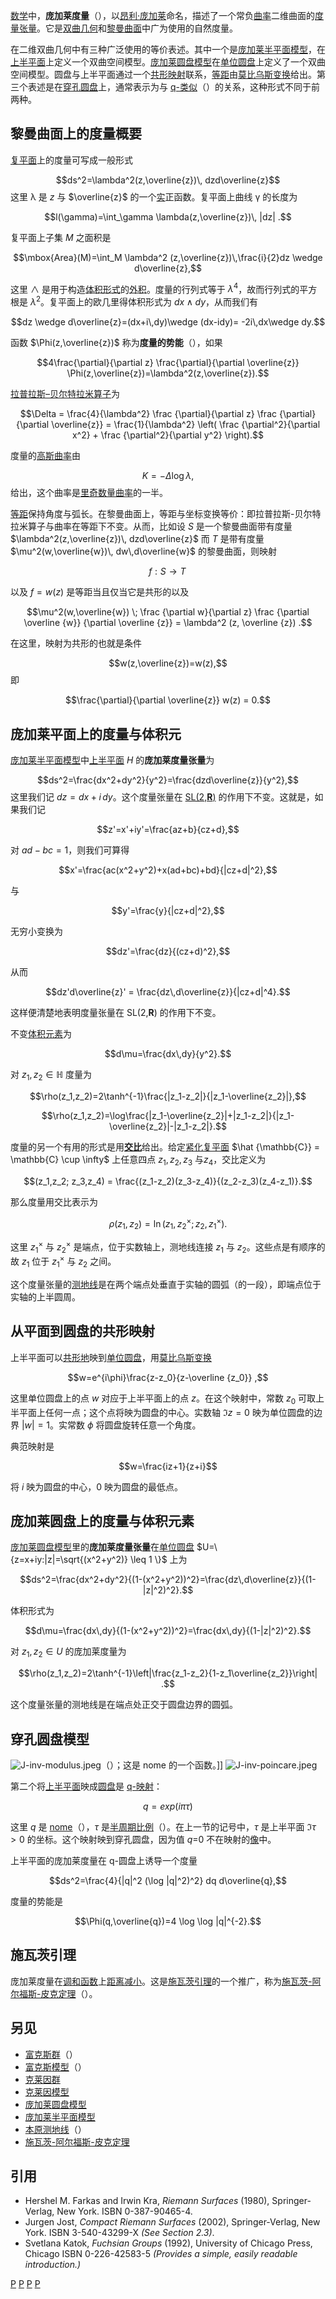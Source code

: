 [[数学|数学]]中，'''庞加莱度量'''（{{lang|en|Poincaré metric}}），以[[昂利·庞加莱|昂利·庞加莱]]命名，描述了一个常负[[曲率|曲率]]二维曲面的[[度量张量|度量张量]]。它是[[双曲几何|双曲几何]]和[[黎曼曲面|黎曼曲面]]中广为使用的自然度量。

在二维双曲几何中有三种广泛使用的等价表述。其中一个是[[庞加莱半平面模型|庞加莱半平面模型]]，在[[上半平面|上半平面]]上定义一个双曲空间模型。[[庞加莱圆盘模型|庞加莱圆盘模型]]在[[单位圆盘|单位圆盘]]上定义了一个双曲空间模型。圆盘与上半平面通过一个[[共形映射|共形映射]]联系，[[等距|等距]]由[[莫比乌斯变换|莫比乌斯变换]]给出。第三个表述是在[[穿孔圆盘|穿孔圆盘]]上，通常表示为与 [[q-类似|q-类似]]（{{lang|en|Q-analog}}）的关系，这种形式不同于前两种。
 
==黎曼曲面上的度量概要==
[[复平面|复平面]]上的度量可写成一般形式

:<math>ds^2=\lambda^2(z,\overline{z})\, dzd\overline{z}</math>
这里 λ 是 ''z'' 与 <math>\overline{z}</math> 的一个[[实数|实]]正函数。复平面上曲线 γ 的长度为
:<math>l(\gamma)=\int_\gamma \lambda(z,\overline{z})\, |dz| .</math>

复平面上子集 ''M'' 之面积是

:<math>\mbox{Area}(M)=\int_M \lambda^2 (z,\overline{z})\,\frac{i}{2}dz \wedge d\overline{z},</math>

这里 <math>\wedge</math> 是用于构造[[体积形式|体积形式]]的[[外积|外积]]。度量的行列式等于 <math>\lambda^4</math>，故而行列式的平方根是 <math>\lambda^2</math>。复平面上的欧几里得体积形式为 <math>dx\wedge dy</math>，从而我们有   
:<math>dz \wedge d\overline{z}=(dx+i\,dy)\wedge (dx-idy)= -2i\,dx\wedge dy.</math>

函数 <math>\Phi(z,\overline{z})</math> 称为'''度量的势能'''（{{lang|en|potential of the metric}}），如果 
:<math>4\frac{\partial}{\partial z} 
\frac{\partial}{\partial \overline{z}} \Phi(z,\overline{z})=\lambda^2(z,\overline{z}).</math>

[[拉普拉斯–贝尔特拉米算子|拉普拉斯–贝尔特拉米算子]]为

:<math>\Delta = \frac{4}{\lambda^2} 
\frac {\partial}{\partial z} 
\frac {\partial}{\partial \overline{z}}
= \frac{1}{\lambda^2} \left(
\frac {\partial^2}{\partial x^2} + 
\frac {\partial^2}{\partial y^2}
\right).</math>

度量的[[高斯曲率|高斯曲率]]由
:<math>K=-\Delta \log \lambda ,</math>
给出，这个曲率是[[里奇数量曲率|里奇数量曲率]]的一半。

[[等距|等距]]保持角度与弧长。在黎曼曲面上，等距与坐标变换等价：即拉普拉斯-贝尔特拉米算子与曲率在等距下不变。从而，比如设 ''S'' 是一个黎曼曲面带有度量 <math>\lambda^2(z,\overline{z})\, dzd\overline{z}</math> 而 ''T'' 是带有度量 <math>\mu^2(w,\overline{w})\, dw\,d\overline{w}</math> 的黎曼曲面，则映射

:<math>f:S\to T\,</math>

以及 <math>f=w(z)</math> 是等距当且仅当它是共形的以及

:<math>\mu^2(w,\overline{w}) \;
\frac {\partial w}{\partial z}
\frac {\partial \overline {w}} {\partial \overline {z}} = 
\lambda^2 (z, \overline {z}) .
</math>

在这里，映射为共形的也就是条件

:<math>w(z,\overline{z})=w(z),</math>
即

:<math>\frac{\partial}{\partial \overline{z}} w(z) = 0.</math>

==庞加莱平面上的度量与体积元==
[[庞加莱半平面模型|庞加莱半平面模型]]中[[上半平面|上半平面]] ''H'' 的'''庞加莱度量张量'''为
:<math>ds^2=\frac{dx^2+dy^2}{y^2}=\frac{dzd\overline{z}}{y^2},</math>
这里我们记 <math>dz=dx+i\,dy</math>。这个度量张量在 [[SL2(R)|SL(2,'''R''')]] 的作用下不变。这就是，如果我们记

:<math>z'=x'+iy'=\frac{az+b}{cz+d},</math>

对 <math>ad-bc=1</math>，则我们可算得

:<math>x'=\frac{ac(x^2+y^2)+x(ad+bc)+bd}{|cz+d|^2},</math>

与

:<math>y'=\frac{y}{|cz+d|^2},</math>

无穷小变换为

:<math>dz'=\frac{dz}{(cz+d)^2},</math> 

从而

:<math>dz'd\overline{z}' = \frac{dz\,d\overline{z}}{|cz+d|^4}.</math>

这样便清楚地表明度量张量在 SL(2,'''R''') 的作用下不变。

不变[[体积元素|体积元素]]为

:<math>d\mu=\frac{dx\,dy}{y^2}.</math>

对 <math>z_1,z_2 \in \mathbb{H}</math> 度量为

:<math>\rho(z_1,z_2)=2\tanh^{-1}\frac{|z_1-z_2|}{|z_1-\overline{z_2}|},</math>

:<math>\rho(z_1,z_2)=\log\frac{|z_1-\overline{z_2}|+|z_1-z_2|}{|z_1-\overline{z_2}|-|z_1-z_2|}.</math>


度量的另一个有用的形式是用'''[[交比|交比]]'''给出。给定[[黎曼球面|紧化复平面]] <math>\hat {\mathbb{C}} = \mathbb{C} \cup \infty</math> 上任意四点 <math>z_1,z_2,z_3</math> 与<math>z_4</math>，交比定义为

:<math>(z_1,z_2; z_3,z_4) = 
\frac{(z_1-z_2)(z_3-z_4)}{(z_2-z_3)(z_4-z_1)}.</math>

那么度量用交比表示为

:<math> \rho(z_1,z_2)= \ln (z_1,z_2^\times ; z_2, z_1^\times).</math>

这里 <math>z_1^\times</math> 与 <math>z_2^\times</math> 是端点，位于实数轴上，测地线连接 <math>z_1</math> 与 <math>z_2</math>。这些点是有顺序的故 <math>z_1</math> 位于 <math>z_1^\times</math> 与 <math>z_2</math> 之间。

这个度量张量的[[测地线|测地线]]是在两个端点处垂直于实轴的圆弧（的一段），即端点位于实轴的上半圆周。

==从平面到圆盘的共形映射==
上半平面可以[[共形映射|共形地]]映到[[单位圆盘|单位圆盘]]，用[[莫比乌斯变换|莫比乌斯变换]]

:<math>w=e^{i\phi}\frac{z-z_0}{z-\overline {z_0}} ,</math>

这里单位圆盘上的点 ''w'' 对应于上半平面上的点 ''z''。在这个映射中，常数 ''z''<sub>0</sub> 可取上半平面上任何一点；这个点将映为圆盘的中心。实数轴 <math>\Im z =0</math> 映为单位圆盘的边界 <math>|w|=1</math>。实常数 <math>\phi</math> 将圆盘旋转任意一个角度。

典范映射是

:<math>w=\frac{iz+1}{z+i}</math>

将 ''i'' 映为圆盘的中心，0 映为圆盘的最低点。

==庞加莱圆盘上的度量与体积元素==
[[庞加莱圆盘模型|庞加莱圆盘模型]]里的'''庞加莱度量张量'''在[[单位圆盘|单位圆盘]] <math>U=\{z=x+iy:|z|=\sqrt{(x^2+y^2)} \leq 1 \}</math> 上为

:<math>ds^2=\frac{dx^2+dy^2}{(1-(x^2+y^2))^2}=\frac{dz\,d\overline{z}}{(1-|z|^2)^2}.</math>

体积形式为
:<math>d\mu=\frac{dx\,dy}{(1-(x^2+y^2))^2}=\frac{dx\,dy}{(1-|z|^2)^2}.</math>

对 <math>z_1,z_2 \in U </math> 的庞加莱度量为
:<math>\rho(z_1,z_2)=2\tanh^{-1}\left|\frac{z_1-z_2}{1-z_1\overline{z_2}}\right| .</math>

这个度量张量的测地线是在端点处正交于圆盘边界的圆弧。

==穿孔圆盘模型==
[[File:J-inv-modulus.jpeg|thumb]]（{{lang|en|J-invariant}}）；这是 nome 的一个函数。]]
[[File:J-inv-poincare.jpeg|thumb]]

第二个将[[上半平面|上半平面]]映成[[圆盘|圆盘]]是 [[q-类似|q-映射]]：

:<math>q=exp(i\pi\tau)</math>

这里 ''q'' 是 [[nome_(数学)|nome]]（{{lang|en|Nome}}），<math>\tau</math> 是[[半周期比例|半周期比例]]（{{lang|en|half-period ratio}}）。在上一节的记号中，<math>\tau</math> 是上半平面 <math>\Im \tau >0</math> 的坐标。这个映射映到穿孔圆盘，因为值 ''q''=0 不在映射的[[值域|像]]中。

上半平面的庞加莱度量在 q-圆盘上诱导一个度量

:<math>ds^2=\frac{4}{|q|^2 (\log |q|^2)^2} dq d\overline{q},</math>

度量的势能是

:<math>\Phi(q,\overline{q})=4 \log \log |q|^{-2}.</math>

==施瓦茨引理==
庞加莱度量在[[调和函数|调和函数]]上[[压缩映射|距离减小]]。这是[[施瓦茨引理|施瓦茨引理]]的一个推广，称为[[施瓦茨-阿尔福斯-皮克定理|施瓦茨-阿尔福斯-皮克定理]]（{{lang|en|Schwarz-Alhfors-Pick theorem}}）。

==另见==
*[[富克斯群|富克斯群]]（{{lang|en|Fuchsian group}}）
*[[富克斯模型|富克斯模型]]（{{lang|en|Fuchsian model}}）
*[[克莱因群|克莱因群]]
*[[克莱因模型|克莱因模型]]
*[[庞加莱圆盘模型|庞加莱圆盘模型]]
*[[庞加莱半平面模型|庞加莱半平面模型]]
*[[本原测地线|本原测地线]]（{{lang|en|Prime geodesic}}）
*[[施瓦茨-阿尔福斯-皮克定理|施瓦茨-阿尔福斯-皮克定理]]

==引用==
* Hershel M. Farkas and Irwin Kra, ''Riemann Surfaces'' (1980), Springer-Verlag, New York. ISBN 0-387-90465-4.
* Jurgen Jost, ''Compact Riemann Surfaces'' (2002), Springer-Verlag, New York. ISBN 3-540-43299-X ''(See Section 2.3)''.
* Svetlana Katok, ''Fuchsian Groups'' (1992), University of Chicago Press, Chicago ISBN 0-226-42583-5 ''(Provides a simple, easily readable introduction.)''


[[Category:共形几何|P]]
[[Category:双曲几何|P]]
[[Category:黎曼几何|P]]
[[Category:黎曼曲面|P]]